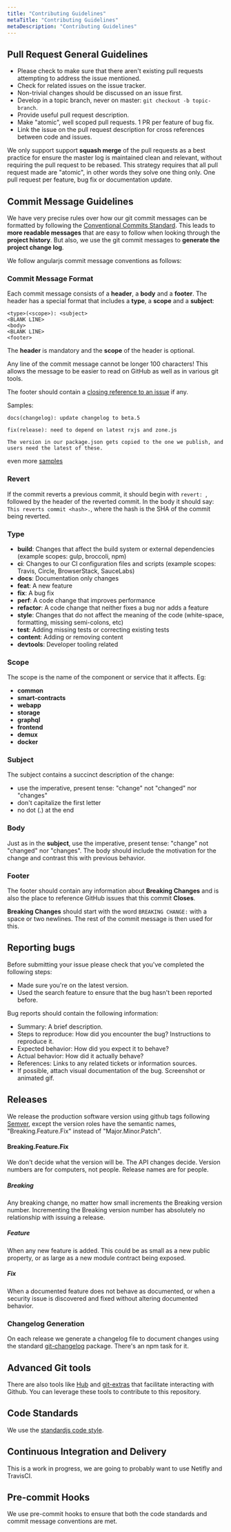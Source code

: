 ```yaml
---
title: "Contributing Guidelines"
metaTitle: "Contributing Guidelines"
metaDescription: "Contributing Guidelines"
---
```


## Pull Request General Guidelines

* Please check to make sure that there aren't existing pull requests attempting to address the issue mentioned.
* Check for related issues on the issue tracker.
* Non-trivial changes should be discussed on an issue first.
* Develop in a topic branch, never on master: `git checkout -b topic-branch`.
* Provide useful pull request description.
* Make "atomic", well scoped pull requests. 1 PR per feature of bug fix.
* Link the issue on the pull request description for cross references between code and issues.

We only support support **squash merge** of the pull requests as a best practice for ensure the master log is maintained clean and relevant, without requiring the pull request to be rebased. This strategy requires that all pull request made are "atomic", in other words they solve one thing only.  One pull request per feature, bug fix or documentation update.

## Commit Message Guidelines

We have very precise rules over how our git commit messages can be formatted by following the [Conventional Commits Standard](https://www.conventionalcommits.org/en/v1.0.0/). This leads to **more readable messages** that are easy to follow when looking through the **project history**.  But also,
we use the git commit messages to **generate the project change log**.

We follow angularjs commit message conventions as follows:

### Commit Message Format

Each commit message consists of a **header**, a **body** and a **footer**.  The header has a special
format that includes a **type**, a **scope** and a **subject**:

```
<type>(<scope>): <subject>
<BLANK LINE>
<body>
<BLANK LINE>
<footer>
```

The **header** is mandatory and the **scope** of the header is optional.

Any line of the commit message cannot be longer 100 characters! This allows the message to be easier
to read on GitHub as well as in various git tools.

The footer should contain a [closing reference to an issue](https://help.github.com/articles/closing-issues-via-commit-messages/) if any.

Samples:

```
docs(changelog): update changelog to beta.5
```

```
fix(release): need to depend on latest rxjs and zone.js

The version in our package.json gets copied to the one we publish, and users need the latest of these.
```

even more [samples](https://github.com/angular/angular/commits/master)

### Revert
If the commit reverts a previous commit, it should begin with `revert: `, followed by the header of the reverted commit. In the body it should say: `This reverts commit <hash>.`, where the hash is the SHA of the commit being reverted.

### Type

* **build**: Changes that affect the build system or external dependencies (example scopes: gulp, broccoli, npm)
* **ci**: Changes to our CI configuration files and scripts (example scopes: Travis, Circle, BrowserStack, SauceLabs)
* **docs**: Documentation only changes
* **feat**: A new feature
* **fix**: A bug fix
* **perf**: A code change that improves performance
* **refactor**: A code change that neither fixes a bug nor adds a feature
* **style**: Changes that do not affect the meaning of the code (white-space, formatting, missing semi-colons, etc)
* **test**: Adding missing tests or correcting existing tests
* **content**: Adding or removing content
* **devtools**: Developer tooling related

### Scope

The scope is the name of the component or service that it affects. Eg:

* **common**
* **smart-contracts**
* **webapp**
* **storage**
* **graphql**
* **frontend**
* **demux**
* **docker**

### Subject
The subject contains a succinct description of the change:

* use the imperative, present tense: "change" not "changed" nor "changes"
* don't capitalize the first letter
* no dot (.) at the end

### Body
Just as in the **subject**, use the imperative, present tense: "change" not "changed" nor "changes".
The body should include the motivation for the change and contrast this with previous behavior.

### Footer
The footer should contain any information about **Breaking Changes** and is also the place to
reference GitHub issues that this commit **Closes**.

**Breaking Changes** should start with the word `BREAKING CHANGE:` with a space or two newlines. The rest of the commit message is then used for this.

## Reporting bugs

Before submitting your issue please check that you've completed the following steps:

* Made sure you're on the latest version.
* Used the search feature to ensure that the bug hasn't been reported before.

Bug reports should contain the following information:

* Summary: A brief description.
* Steps to reproduce: How did you encounter the bug? Instructions to reproduce it.
* Expected behavior: How did you expect it to behave?
* Actual behavior: How did it actually behave?
* References: Links to any related tickets or information sources.
* If possible, attach visual documentation of the bug. Screenshot or animated gif.

## Releases

We release the production software version using github tags following [Semver](http://semver.org), except the version roles have the semantic names, "Breaking.Feature.Fix" instead of "Major.Minor.Patch".

#### Breaking.Feature.Fix

We don't decide what the version will be. The API changes decide. Version numbers are for computers, not people. Release names are for people.

##### Breaking

Any breaking change, no matter how small increments the Breaking version number. Incrementing the Breaking version number has absolutely no relationship with issuing a release.

##### Feature

When any new feature is added. This could be as small as a new public property, or as large as a new module contract being exposed.

##### Fix

When a documented feature does not behave as documented, or when a security issue is discovered and fixed without altering documented behavior.

### Changelog Generation

On each release we generate a changelog file to document changes using the standard [git-changelog](https://github.com/rafinskipg/git-changelog) package. There's an npm task for it.

## Advanced Git tools

There are also tools like [Hub](https://hub.github.com/) and [git-extras](https://github.com/tj/git-extras) that facilitate interacting with Github. You can leverage these tools to contribute to this repository.

## Code Standards

We use the [standardjs code style](https://standardjs.com).

## Continuous Integration and Delivery

This is a work in progress, we are going to probably want to use Netifly and TravisCI.

## Pre-commit Hooks

We use pre-commit hooks to ensure that both the code standards and commit message conventions are met.
